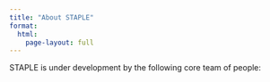 ```yaml
---
title: "About STAPLE"
format: 
  html:
    page-layout: full
---
```


STAPLE is under development by the following core team of people:

::: {.github-card data-github="doomlab" data-width="400" data-height="152" data-theme="default"}
:::

```{=html}
<script src="//cdn.jsdelivr.net/github-cards/latest/widget.js"></script>
```

::: {.github-card data-github="marton-balazs-kovacs" data-width="400" data-height="152" data-theme="default"}
:::
```{=html}
<script src="//cdn.jsdelivr.net/github-cards/latest/widget.js"></script>
```

::: {.github-card data-github="enyeal" data-width="400" data-height="152" data-theme="default"}
:::
```{=html}
<script src="//cdn.jsdelivr.net/github-cards/latest/widget.js"></script>
```

::: {.github-card data-github="chartgerink" data-width="400" data-height="152" data-theme="default"}
:::
```{=html}
<script src="//cdn.jsdelivr.net/github-cards/latest/widget.js"></script>
```

